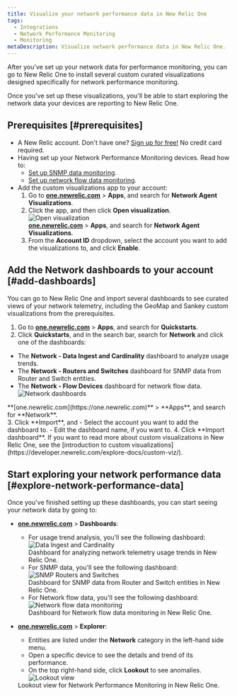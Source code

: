 ```yaml
---
title: Visualize your network performance data in New Relic One
tags:
  - Integrations
  - Network Performance Monitoring
  - Monitoring
metaDescription: Visualize network performance data in New Relic One.
---
```


After you've set up your network data for performance monitoring, you can go to New Relic One to install several custom curated visualizations designed specifically for network performance monitoring.

Once you've set up these visualizations, you'll be able to start exploring the network data your devices are reporting to New Relic One.

## Prerequisites [#prerequisites]

- A New Relic account. Don't have one? [Sign up for free!](https://newrelic.com/signup) No credit card required.
- Having set up your Network Performance Monitoring devices. Read how to:
  - [Set up SNMP data monitoring](/docs/network-performance-monitoring/setup-performance-monitoring/snmp-performance-monitoring).
  - [Set up network flow data monitoring](/docs/network-performance-monitoring/setup-performance-monitoring/network-flow-monitoring).
- Add the custom visualizations app to your account:
    1. Go to **[one.newrelic.com](https://one.newrelic.com)** > **Apps**, and search for **Network Agent Visualizations**.
    2. Click the app, and then click **Open visualization**.
      ![Open visualization](./img/open_viz.png "Open visualization")
      <figcaption>
      **[one.newrelic.com](https://one.newrelic.com)** > **Apps**, and search for **Network Agent Visualizations**.
      </figcaption>
    3. From the **Account ID** dropdown, select the account you want to add the visualizations to, and click **Enable**.

## Add the Network dashboards to your account [#add-dashboards]

You can go to New Relic One and import several dashboards to see curated views of your network telemetry, including the GeoMap and Sankey custom visualizations from the prerequisites.

1. Go to **[one.newrelic.com](https://one.newrelic.com)** > **Apps**, and search for **Quickstarts**.
2. Click **Quickstarts**, and in the search bar, search for **Network** and click one of the dashboards:
  - The **Network - Data Ingest and Cardinality** dashboard to analyze usage trends.
  - The **Network - Routers and Switches** dashboard for SNMP data from Router and Switch entities.
  - The **Network - Flow Devices** dashboard for network flow data.
  ![Network dashboards](./img/quickstarts_network.png "Quickstarts Network search")
  <figcaption>
  **[one.newrelic.com](https://one.newrelic.com)** > **Apps**, and search for **Network**.
  </figcaption>
3. Click **Import**, and
  - Select the account you want to add the dashboard to.
  - Edit the dashboard name, if you want to.
4. Click **Import dashboard**.

<Callout variant="tip">
If you want to read more about custom visualizations in New Relic One, see the [introduction to custom visualizations](https://developer.newrelic.com/explore-docs/custom-viz/).
</Callout>

## Start exploring your network performance data [#explore-network-performance-data]

Once you've finished setting up these dashboards, you can start seeing your network data by going to:

- **[one.newrelic.com](https://one.newrelic.com)** > **Dashboards**:
    - For usage trend analysis, you'll see the following dashboard:
      ![Data Ingest and Cardinality](./img/dashboard_Data_Ingest_and_Cardinality.png "Data Ingest and Cardinality")
      <figcaption>
        Dashboard for analyzing network telemetry usage trends in New Relic One.
      </figcaption>
    - For SNMP data, you'll see the following dashboard:
      ![SNMP Routers and Switches](./img/dashboard_Routers_and_Switches.png "SNMP Routers and Switches")
      <figcaption>
        Dashboard for SNMP data from Router and Switch entities in New Relic One.
      </figcaption>
    - For Network flow data, you'll see the following dashboard:
      ![Network flow data monitoring](./img/flow_data_dashboard.png "Network flow data monitoring")
      <figcaption>
        Dashboard for Network flow data monitoring in New Relic One.
      </figcaption>

- **[one.newrelic.com](https://one.newrelic.com)** > **Explorer**:
    - Entities are listed under the **Network** category in the left-hand side menu.
    - Open a specific device to see the details and trend of its performance.
    - On the top right-hand side, click **Lookout** to see anomalies.
    ![Lookout view](./img/snmp_dashboard.png "Lookout view")
    <figcaption>
      Lookout view for Network Performance Monitoring in New Relic One.
    </figcaption>
